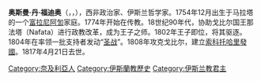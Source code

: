 {{expand|time=2009-12-15T06:32:51+00:00}}
{{unreferenced|time=2009-12-15T06:32:51+00:00}}
'''奥斯曼·丹·福迪奥'''（{{lang-ha|Usman dan Fodiyo}}，{{lang-ar|عثمان بن فودي}}，{{bd|1754年|12月15日|1817年|4月21日|}}），西非政治家、伊斯兰哲学家。1754年12月出生于马拉塔的一个[[富拉尼人|富拉尼]][[阿訇|阿訇]]家庭。1774年开始在{{link-en|戈比尔|Gobir}}传教。18世纪90年代，协助戈比尔国王那法塔（Nafata）进行政教改革，成为王子之师。1802年王子{{link-en|云法|Yunfa}}即位，将其驱逐。1804年在{{link-en|古杜|Gudu}}率领一批支持者发动“[[圣战|圣战]]”。1808年攻克戈比尔，建立[[索科托哈里發國|索科托哈里發國]]。1817年4月21日去世。

{{Authority control}}
[[Category:奈及利亞人|Category:奈及利亞人]]
[[Category:伊斯蘭教歷史|Category:伊斯蘭教歷史]]
[[Category:伊斯兰教君主|Category:伊斯兰教君主]]
